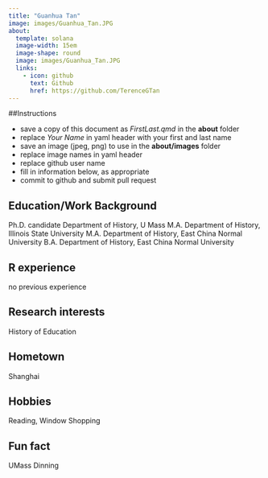 ```yaml
---
title: "Guanhua Tan"
image: images/Guanhua_Tan.JPG
about:
  template: solana
  image-width: 15em
  image-shape: round
  image: images/Guanhua_Tan.JPG
  links:
    - icon: github
      text: Github
      href: https://github.com/TerenceGTan
---
```


##Instructions

  - save a copy of this document as *FirstLast.qmd* in the **about** folder
  - replace *Your Name* in yaml header with your first and last name
  - save an image (jpeg, png) to use in the **about/images** folder
  - replace image names in yaml header
  - replace github user name
  - fill in information below, as appropriate
  - commit to github and submit pull request

## Education/Work Background
Ph.D. candidate Department of History, U Mass
M.A. Department of History, Illinois State University
M.A. Department of History, East China Normal University
B.A. Department of History, East China Normal University

## R experience
no previous experience

## Research interests
History of Education

## Hometown
Shanghai

## Hobbies
Reading, Window Shopping

## Fun fact
UMass Dinning